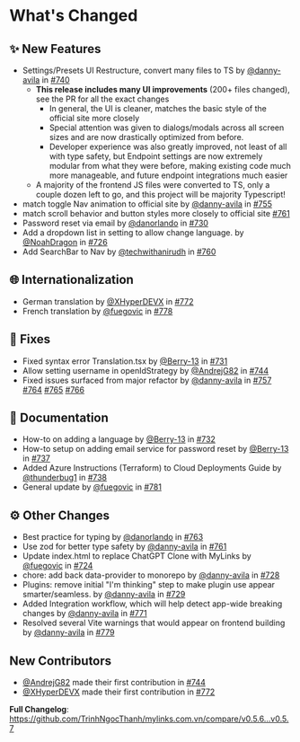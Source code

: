 # What's Changed

## ✨ New Features

- Settings/Presets UI Restructure, convert many files to TS by [@danny-avila](https://github.com/danny-avila) in [#740](https://github.com/TrinhNgocThanh/mylinks.com.vn/pull/740)
  - **This release includes many UI improvements** (200+ files changed), see the PR for all the exact changes
    - In general, the UI is cleaner, matches the basic style of the official site more closely
    - Special attention was given to dialogs/modals across all screen sizes and are now drastically optimized from before.
    - Developer experience was also greatly improved, not least of all with type safety, but Endpoint settings are now extremely modular from what they were before, making existing code much more manageable, and future endpoint integrations much easier
  - A majority of the frontend JS files were converted to TS, only a couple dozen left to go, and this project will be majority Typescript!
- match toggle Nav animation to official site by [@danny-avila](https://github.com/danny-avila) in [#755](https://github.com/TrinhNgocThanh/mylinks.com.vn/pull/755)
- match scroll behavior and button styles more closely to official site [#761](https://github.com/TrinhNgocThanh/mylinks.com.vn/pull/761)
- Password reset via email by [@danorlando](https://github.com/danorlando) in [#730](https://github.com/TrinhNgocThanh/mylinks.com.vn/pull/730)
- Add a dropdown list in setting to allow change language. by [@NoahDragon](https://github.com/NoahDragon) in [#726](https://github.com/TrinhNgocThanh/mylinks.com.vn/pull/726)
- Add SearchBar to Nav by [@techwithanirudh](https://github.com/techwithanirudh) in [#760](https://github.com/TrinhNgocThanh/mylinks.com.vn/pull/760)

## 🌐 Internationalization

- German translation by [@XHyperDEVX](https://github.com/XHyperDEVX) in [#772](https://github.com/TrinhNgocThanh/mylinks.com.vn/pull/772)
- French translation by [@fuegovic](https://github.com/fuegovic) in [#778](https://github.com/TrinhNgocThanh/mylinks.com.vn/pull/778)

## 🔧 Fixes

- Fixed syntax error Translation.tsx by [@Berry-13](https://github.com/Berry-13) in [#731](https://github.com/TrinhNgocThanh/mylinks.com.vn/pull/731)
- Allow setting username in openIdStrategy by [@AndrejG82](https://github.com/AndrejG82) in [#744](https://github.com/TrinhNgocThanh/mylinks.com.vn/pull/744)
- Fixed issues surfaced from major refactor by [@danny-avila](https://github.com/danny-avila) in [#757](https://github.com/TrinhNgocThanh/mylinks.com.vn/pull/757) [#764](https://github.com/TrinhNgocThanh/mylinks.com.vn/pull/764) [#765](https://github.com/TrinhNgocThanh/mylinks.com.vn/pull/765) [#766](https://github.com/TrinhNgocThanh/mylinks.com.vn/pull/766)

## 📝 Documentation

- How-to on adding a language by [@Berry-13](https://github.com/Berry-13) in [#732](https://github.com/TrinhNgocThanh/mylinks.com.vn/pull/732)
- How-to setup on adding email service for password reset by [@Berry-13](https://github.com/Berry-13) in [#737](https://github.com/TrinhNgocThanh/mylinks.com.vn/pull/737)
- Added Azure Instructions (Terraform) to Cloud Deployments Guide by [@thunderbug1](https://github.com/thunderbug1) in [#738](https://github.com/TrinhNgocThanh/mylinks.com.vn/pull/738)
- General update by [@fuegovic](https://github.com/fuegovic) in [#781](https://github.com/TrinhNgocThanh/mylinks.com.vn/pull/781)

## ⚙️ Other Changes

- Best practice for typing by [@danorlando](https://github.com/danorlando) in [#763](https://github.com/TrinhNgocThanh/mylinks.com.vn/pull/763)
- Use zod for better type safety by [@danny-avila](https://github.com/danny-avila) in [#761](https://github.com/TrinhNgocThanh/mylinks.com.vn/pull/761)
- Update index.html to replace ChatGPT Clone with MyLinks by [@fuegovic](https://github.com/fuegovic) in [#724](https://github.com/TrinhNgocThanh/mylinks.com.vn/pull/724)
- chore: add back data-provider to monorepo by [@danny-avila](https://github.com/danny-avila) in [#728](https://github.com/TrinhNgocThanh/mylinks.com.vn/pull/728)
- Plugins: remove initial "I'm thinking" step to make plugin use appear smarter/seamless. by [@danny-avila](https://github.com/danny-avila) in [#729](https://github.com/TrinhNgocThanh/mylinks.com.vn/pull/729)
- Added Integration workflow, which will help detect app-wide breaking changes by [@danny-avila](https://github.com/danny-avila) in [#771](https://github.com/TrinhNgocThanh/mylinks.com.vn/pull/771)
- Resolved several Vite warnings that would appear on frontend building by [@danny-avila](https://github.com/danny-avila) in [#779](https://github.com/TrinhNgocThanh/mylinks.com.vn/pull/779)

## New Contributors

- [@AndrejG82](https://github.com/AndrejG82) made their first contribution in [#744](https://github.com/TrinhNgocThanh/mylinks.com.vn/pull/744)
- [@XHyperDEVX](https://github.com/XHyperDEVX) made their first contribution in [#772](https://github.com/TrinhNgocThanh/mylinks.com.vn/pull/772)

**Full Changelog**: https://github.com/TrinhNgocThanh/mylinks.com.vn/compare/v0.5.6...v0.5.7
